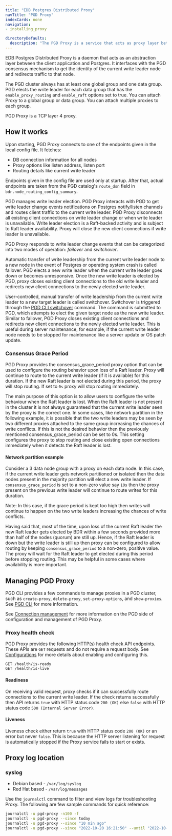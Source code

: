 ```yaml
---
title: "EDB Postgres Distributed Proxy"
navTitle: "PGD Proxy"
indexCards: none
navigation:
- installing_proxy

directoryDefaults:
  description: "The PGD Proxy is a service that acts as proxy layer between the client application and Postgres for your EDB Postgres Distributed cluster"
---
```


EDB Postgres Distributed Proxy is a daemon that acts as an abstraction layer between the client application and Postgres. It interfaces with the PGD consensus mechanism to get the identity of the current write leader node and redirects traffic to that node.

The PGD cluster always has at least one global group and one data group. PGD elects the write leader for each data group that has the `enable_proxy_routing` and `enable_raft` options set to true. You can attach Proxy to a global group or data group. You can attach multiple proxies to each group.

PGD Proxy is a TCP layer 4 proxy.

## How it works

Upon starting, PGD Proxy connects to one of the endpoints given in the local config file. It fetches:

-  DB connection information for all nodes
-  Proxy options like listen address, listen port
-  Routing details like current write leader

Endpoints given in the config file are used only at startup. After that, actual endpoints are taken from the PGD catalog's `route_dsn` field in `bdr.node_routing_config_summary`.


PGD manages write leader election. PGD Proxy interacts with PGD to get write leader change events notifications on Postgres notify/listen channels and routes client traffic to the current write leader. PGD Proxy disconnects all existing client connections on write leader change or when write leader is unavailable. Write leader election is a Raft-backed activity and is subject to Raft leader availability. Proxy will close the new client connections if write leader is unavailable.

PGD Proxy responds to write leader change events that can be categorized into two modes of operation: *failover* and *switchover*.

Automatic transfer of write leadership from the current write leader node to a new node in the event of Postgres or operating system crash is called failover. PGD elects a new write leader when the current write leader goes down or becomes unresponsive. Once the new write leader is elected by PGD, proxy closes existing client connections to the old write leader and redirects new client connections to the newly elected write leader.

User-controlled, manual transfer of write leadership from the current write leader to a new target leader is called switchover. Switchover is triggered through the [PGD CLI switchover](../cli/command_ref/pgd_switchover) command. The command is submitted to PGD, which attempts to elect the given target node as the new write leader. Similar to failover, PGD Proxy closes existing client connections and redirects new client connections to the newly elected write leader. This is useful during server maintenance, for example, if the current write leader node needs to be stopped for maintenance like a server update or OS patch update.

### Consensus Grace Period

PGD Proxy provides the consensus_grace_period proxy option that can be used to configure the routing behavior upon loss of a Raft leader. Proxy will continue to route to the current write leader (if it is available) for this duration. If the new Raft leader is not elected during this period, the proxy will stop routing. If set to `0s` proxy will stop routing immediately.

The main purpose of this option is to allow users to configure the write behaviour when the Raft leader is lost. When the Raft leader is not present in the cluster it is not always guaranteed that the current write leader seen by the proxy is the correct one. In some cases, like network partition in the following example, it is possible that the two write leaders may be seen by two different proxies attached to the same group increasing the chances of write conflicts. If this is not the desired behavior then the previously mentioned  consensus_grace_period can be set to 0s. This setting configures the proxy to stop routing and close existing open connections immediately when it detects the Raft leader is lost.

#### Network partition example

Consider a 3 data node group with a proxy on each data node. In this case, if the current write leader gets network partitioned or isolated then the data nodes present in the majority partition will elect a new write leader. If `consensus_grace_period` is set to a non-zero value say `10s` then the proxy present on the previous write leader will continue to route writes for this duration.

Note: In this case, if the grace period is kept too high then writes will continue to happen on the two write leaders increasing the chances of write conflicts.

Having said that, most of the time, upon loss of the current Raft leader the new Raft leader gets elected by BDR within a few seconds provided more than half of the nodes (quorum) are still up. Hence, if the Raft leader is down but the write leader is still up then proxy can be configured to allow routing by keeping `consensus_grace_period` to a non-zero, positive value. The proxy will wait for the Raft leader to get elected during this period before stopping routing. This may be helpful in some cases where availability is more important.

## Managing PGD Proxy

PGD CLI provides a few commands to manage proxies in a PGD cluster, such as `create-proxy`, `delete-proxy`, `set-proxy-options`, and `show-proxies`. See [PGD CLI](../cli/command_ref) for more information.

See [Connection management](../routing) for more information on the PGD side of configuration and management of PGD Proxy.

### Proxy health check

PGD Proxy provides the following HTTP(s) health check API endpoints. These APIs are `GET` requests and do not require a request body. See [Configurations](installing_proxy#configuring-health-check) for more details about enabling and configuring this.

```
GET /health/is-ready
GET /health/is-live
```

#### Readiness

On receiving valid request, proxy checks if it can successfully route connections to the current write leader. If the check returns successfully then API returns `true` with HTTP status code `200 (OK)` else `false` with HTTP status code `500 (Internal Server Error)`.

#### Liveness

Liveness check either return `true` with HTTP status code `200 (OK)` or an error but never `false`. This is because the HTTP server listening for request is automatically stopped if the Proxy service fails to start or exists.

## Proxy log location

### syslog

- Debian based - `/var/log/syslog`
- Red Hat based - `/var/log/messages`

Use the `journalctl` command to filter and view logs for troubleshooting Proxy. The following are few sample commands for quick reference:

```sh
journalctl -u pgd-proxy -n100 -f
journalctl -u pgd-proxy --since today
journalctl -u pgd-proxy --since "10 min ago"
journalctl -u pgd-proxy --since "2022-10-20 16:21:50" --until "2022-10-20 16:21:55"
```
